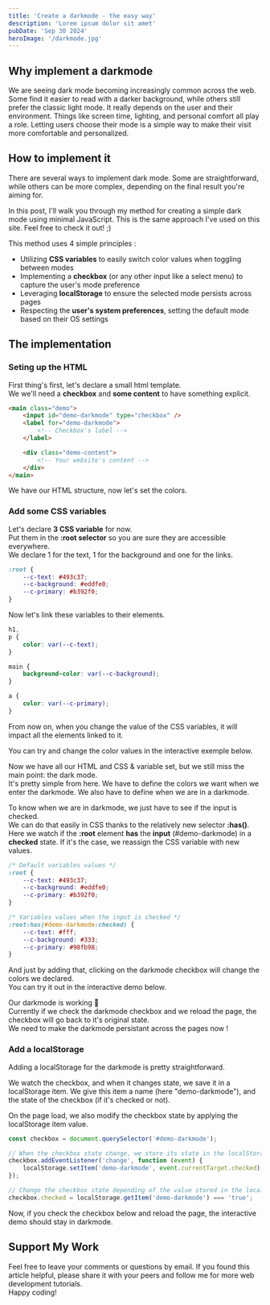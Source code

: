 ```yaml
---
title: 'Create a darkmode - the easy way'
description: 'Lorem ipsum dolor sit amet'
pubDate: 'Sep 30 2024'
heroImage: '/darkmode.jpg'
---
```


## Why implement a darkmode

We are seeing dark mode becoming increasingly common across the web.<br/>
Some find it easier to read with a darker background, while others still prefer the classic light mode. It really depends on the user and their environment. Things like screen time, lighting, and personal comfort all play a role.
Letting users choose their mode is a simple way to make their visit more comfortable and personalized.

## How to implement it

There are several ways to implement dark mode. Some are straightforward, while others can be more complex, depending on the final result you're aiming for.

In this post, I'll walk you through my method for creating a simple dark mode using minimal JavaScript. This is the same approach I've used on this site. Feel free to check it out! ;)

This method uses 4 simple principles :

- Utilizing **CSS variables** to easily switch color values when toggling between modes
- Implementing a **checkbox** (or any other input like a select menu) to capture the user's mode preference
- Leveraging **localStorage** to ensure the selected mode persists across pages
- Respecting the **user's system preferences**, setting the default mode based on their OS settings

## The implementation

### Seting up the HTML

First thing's first, let's declare a small html template.<br />
We we'll need a **checkbox** and **some content** to have something explicit.

```html
<main class="demo">
	<input id="demo-darkmode" type="checkbox" />
	<label for="demo-darkmode">
		<!-- Checkbox's label -->
	</label>

	<div class="demo-content">
		<!-- Your website's content -->
	</div>
</main>
```


<Wrapper>
	<DarkMode1 />
</Wrapper>

We have our HTML structure, now let's set the colors.

### Add some CSS variables

Let's declare **3 CSS variable** for now.<br />
Put them in the **:root selector** so you are sure they are accessible everywhere.<br/>
We declare 1 for the text, 1 for the background and one for the links.

```css
:root {
	--c-text: #493c37;
	--c-background: #eddfe0;
	--c-primary: #b392f0;
}
```

Now let's link these variables to their elements.

```css
h1,
p {
	color: var(--c-text);
}

main {
	background-color: var(--c-background);
}

a {
	color: var(--c-primary);
}
```

From now on, when you change the value of the CSS variables, it will impact all the elements linked to it.

You can try and change the color values in the interactive exemple below.


<Wrapper>
	<DarkMode2 />
</Wrapper>

Now we have all our HTML and CSS & variable set, but we still miss the main point: the dark mode.<br/>
It's pretty simple from here. We have to define the colors we want when we enter the darkmode. We also have to define when we are in a darkmode.

To know when we are in darkmode, we just have to see if the input is checked.<br />
We can do that easily in CSS thanks to the relatively new selector **:has()**.<br />
Here we watch if the **:root** element **has** the **input** (#demo-darkmode) in a **checked** state. If it's the case, we reassign the CSS variable with new values.

```css
/* Default variables values */
:root {
	--c-text: #493c37;
	--c-background: #eddfe0;
	--c-primary: #b392f0;
}

/* Variables values when the input is checked */
:root:has(#demo-darkmode:checked) {
	--c-text: #fff;
	--c-background: #333;
	--c-primary: #98fb98;
}
```

And just by adding that, clicking on the darkmode checkbox will change the colors we declared.<br />
You can try it out in the interactive demo below.


<Wrapper>
	<DarkMode3 />
</Wrapper>

Our darkmode is working 🎉<br/>
Currently if we check the darkmode checkbox and we reload the page, the checkbox will go back to it's original state.<br />
We need to make the darkmode persistant across the pages now !

### Add a localStorage

Adding a localStorage for the darkmode is pretty straightforward.

We watch the checkbox, and when it changes state, we save it in a localStorage item. We give this item a name (here "demo-darkmode"), and the state of the checkbox (if it's checked or not).<br/>

On the page load, we also modify the checkbox state by applying the localStorage item value.

```js
const checkbox = document.querySelector('#demo-darkmode');

// When the checkbox state change, we store its state in the localStorage
checkbox.addEventListener('change', function (event) {
	localStorage.setItem('demo-darkmode', event.currentTarget.checked);
});

// Change the checkbox state depending of the value stored in the localStorage
checkbox.checked = localStorage.getItem('demo-darkmode') === 'true';
```

Now, if you check the checkbox below and reload the page, the interactive demo should stay in darkmode.


<Wrapper>
	<DarkMode4 />
</Wrapper>

## Support My Work

Feel free to leave your comments or questions by email.
If you found this article helpful, please share it with your peers and follow me for more web development tutorials.<br />
Happy coding!
